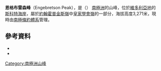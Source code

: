 {{Coord|78|8|S|162|27|E|source:GNIS|display=title}}

'''恩格布雷森峰'''（Engebretson Peak），是（{{lang-en|Engebretson Peak}}）
[[南極洲|南極洲]]的山峰，位於[[維多利亞地|維多利亞地]]的[[斯科特海岸|斯科特海岸]]，屬於[[約翰霍普金斯嶺|約翰霍普金斯嶺]]中[[皇家學會嶺|皇家學會嶺]]的一部分，海拔高度3,271米，現時由[[南極條約體系|南極條約體系]]管理。

==參考資料==
*{{cite gnis | type = antarid | id = 17080| name = Engebretson Peak | accessdate = 2012-03-02}}
*{{usgs-gazetteer|id=17080}}

{{DEFAULTSORT:Engebretson Peak}}
[[Category:南極洲山峰|Category:南極洲山峰]]


{{ScottCoast-geo-stub}}